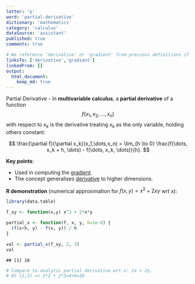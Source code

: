 ```yaml
---
letter: 'p'
word: 'partial-derivative'
dictionary: 'mathematics'
category: 'calculus'
dataSource: 'assistant'
published: true
comments: true

# We reference 'derivative' or 'gradient' from previous definitions if desired:
linksTo: ['derivative','gradient']
linkedFrom: []
output:
  html_document:
    keep_md: true
---
```




<a id="partial-derivative">Partial Derivative</a> - In **multivariable calculus**, a **partial derivative** of a function
$$
f(x_1, x_2, \dots, x_n)
$$
with respect to $x_k$ is the derivative treating $x_k$ as the only variable, holding others constant:

$$
\frac{\partial f}{\partial x_k}(x_1,\dots,x_n) = 
\lim_{h \to 0} \frac{f(\dots, x_k + h, \dots) - f(\dots, x_k, \dots)}{h}.
$$

**Key points**:
- Used in computing the [gradient](#gradient).
- The concept generalises [derivative](#derivative) to higher dimensions.

**R demonstration** (numerical approximation for $f(x,y)= x^2 + 2xy$ wrt $x$):


``` r
library(data.table)

f_xy <- function(x,y) x^2 + 2*x*y

partial_x <- function(f, x, y, h=1e-6) {
  (f(x+h, y) - f(x, y)) / h
}

val <- partial_x(f_xy, 2, 3)
val
```

```
## [1] 10
```

``` r
# Compare to analytic partial derivative wrt x: 2x + 2y. 
# At (2,3) => 2*2 + 2*3=4+6=10
```
